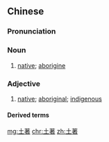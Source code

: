 {{also|土着}}
==Chinese==
{{zh-forms}}

===Pronunciation===
{{zh-pron
|m=tǔzhù,tǔzhuó,1nb=Mainland,2nb=Taiwan
|c=tou2 zyu3
|mn=qz:thó͘-tìr/tw,xm:thó͘-tù/zz:thó͘-tì
|cat=n,a
}}

===Noun===
{{zh-noun}}

# [[native]]; [[aborigine]]

===Adjective===
{{zh-adj}}

# [[native]]; [[aboriginal]]; [[indigenous]]

====Derived terms====
{{zh-der|土著人}}

[[mg:土著]]
[[chr:土著]]
[[zh:土著]]